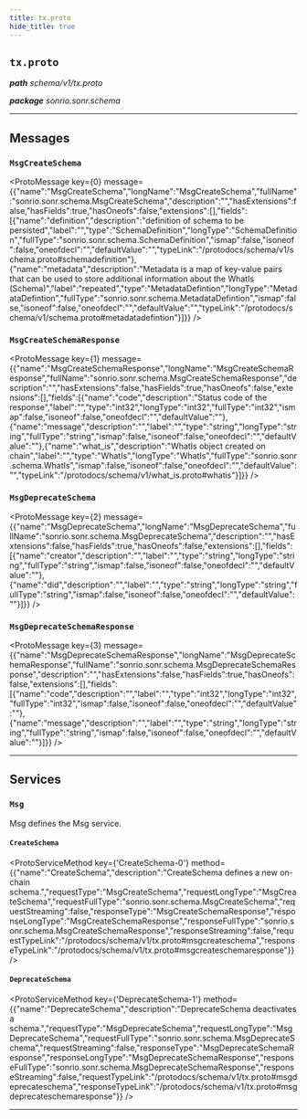 ```yaml
---
title: tx.proto
hide_title: true
---
```



## `tx.proto`
_**path** schema/v1/tx.proto_

_**package** sonrio.sonr.schema_



---

## Messages


### `MsgCreateSchema`
<ProtoMessage key={0} message={{"name":"MsgCreateSchema","longName":"MsgCreateSchema","fullName":"sonrio.sonr.schema.MsgCreateSchema","description":"","hasExtensions":false,"hasFields":true,"hasOneofs":false,"extensions":[],"fields":[{"name":"definition","description":"definition of schema to be persisted","label":"","type":"SchemaDefinition","longType":"SchemaDefinition","fullType":"sonrio.sonr.schema.SchemaDefinition","ismap":false,"isoneof":false,"oneofdecl":"","defaultValue":"","typeLink":"/protodocs/schema/v1/schema.proto#schemadefinition"},{"name":"metadata","description":"Metadata is a map of key-value pairs that can be used to store additional information about the WhatIs (Schema)","label":"repeated","type":"MetadataDefintion","longType":"MetadataDefintion","fullType":"sonrio.sonr.schema.MetadataDefintion","ismap":false,"isoneof":false,"oneofdecl":"","defaultValue":"","typeLink":"/protodocs/schema/v1/schema.proto#metadatadefintion"}]}} />


### `MsgCreateSchemaResponse`
<ProtoMessage key={1} message={{"name":"MsgCreateSchemaResponse","longName":"MsgCreateSchemaResponse","fullName":"sonrio.sonr.schema.MsgCreateSchemaResponse","description":"","hasExtensions":false,"hasFields":true,"hasOneofs":false,"extensions":[],"fields":[{"name":"code","description":"Status code of the response","label":"","type":"int32","longType":"int32","fullType":"int32","ismap":false,"isoneof":false,"oneofdecl":"","defaultValue":""},{"name":"message","description":"","label":"","type":"string","longType":"string","fullType":"string","ismap":false,"isoneof":false,"oneofdecl":"","defaultValue":""},{"name":"what_is","description":"WhatIs object created on chain","label":"","type":"WhatIs","longType":"WhatIs","fullType":"sonrio.sonr.schema.WhatIs","ismap":false,"isoneof":false,"oneofdecl":"","defaultValue":"","typeLink":"/protodocs/schema/v1/what_is.proto#whatis"}]}} />


### `MsgDeprecateSchema`
<ProtoMessage key={2} message={{"name":"MsgDeprecateSchema","longName":"MsgDeprecateSchema","fullName":"sonrio.sonr.schema.MsgDeprecateSchema","description":"","hasExtensions":false,"hasFields":true,"hasOneofs":false,"extensions":[],"fields":[{"name":"creator","description":"","label":"","type":"string","longType":"string","fullType":"string","ismap":false,"isoneof":false,"oneofdecl":"","defaultValue":""},{"name":"did","description":"","label":"","type":"string","longType":"string","fullType":"string","ismap":false,"isoneof":false,"oneofdecl":"","defaultValue":""}]}} />


### `MsgDeprecateSchemaResponse`
<ProtoMessage key={3} message={{"name":"MsgDeprecateSchemaResponse","longName":"MsgDeprecateSchemaResponse","fullName":"sonrio.sonr.schema.MsgDeprecateSchemaResponse","description":"","hasExtensions":false,"hasFields":true,"hasOneofs":false,"extensions":[],"fields":[{"name":"code","description":"","label":"","type":"int32","longType":"int32","fullType":"int32","ismap":false,"isoneof":false,"oneofdecl":"","defaultValue":""},{"name":"message","description":"","label":"","type":"string","longType":"string","fullType":"string","ismap":false,"isoneof":false,"oneofdecl":"","defaultValue":""}]}} />

---
## Services


### `Msg`

Msg defines the Msg service.


#### `CreateSchema`
<ProtoServiceMethod key={'CreateSchema-0'} method={{"name":"CreateSchema","description":"CreateSchema defines a new on-chain schema.","requestType":"MsgCreateSchema","requestLongType":"MsgCreateSchema","requestFullType":"sonrio.sonr.schema.MsgCreateSchema","requestStreaming":false,"responseType":"MsgCreateSchemaResponse","responseLongType":"MsgCreateSchemaResponse","responseFullType":"sonrio.sonr.schema.MsgCreateSchemaResponse","responseStreaming":false,"requestTypeLink":"/protodocs/schema/v1/tx.proto#msgcreateschema","responseTypeLink":"/protodocs/schema/v1/tx.proto#msgcreateschemaresponse"}} />


#### `DeprecateSchema`
<ProtoServiceMethod key={'DeprecateSchema-1'} method={{"name":"DeprecateSchema","description":"DeprecateSchema deactivates a schema.","requestType":"MsgDeprecateSchema","requestLongType":"MsgDeprecateSchema","requestFullType":"sonrio.sonr.schema.MsgDeprecateSchema","requestStreaming":false,"responseType":"MsgDeprecateSchemaResponse","responseLongType":"MsgDeprecateSchemaResponse","responseFullType":"sonrio.sonr.schema.MsgDeprecateSchemaResponse","responseStreaming":false,"requestTypeLink":"/protodocs/schema/v1/tx.proto#msgdeprecateschema","responseTypeLink":"/protodocs/schema/v1/tx.proto#msgdeprecateschemaresponse"}} />


---


  